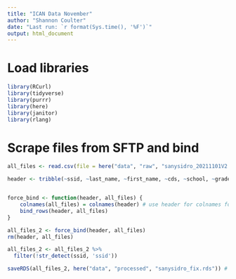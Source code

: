 ```yaml
---
title: "ICAN Data November"
author: "Shannon Coulter"
date: "Last run: `r format(Sys.time(), '%F')`"
output: html_document
---
```

# Load libraries
```r
library(RCurl)
library(tidyverse)
library(purrr)
library(here)
library(janitor)
library(rlang)
```

# Scrape files from SFTP and bind
```r
all_files <- read.csv(file = here("data", "raw", "sanysidro_20211101V2.csv"))

header <- tribble(~ssid, ~last_name, ~first_name, ~cds, ~school, ~grade, ~gender, ~his_latino, ~race_eth, ~sed, ~el, ~sped, ~date, ~exp_att_day, ~day_abs) # create data frame header


force_bind <- function(header, all_files) {
    colnames(all_files) = colnames(header) # use header for colnames for all_files
    bind_rows(header, all_files)
}

all_files_2 <- force_bind(header, all_files)
rm(header, all_files)

all_files_2 <- all_files_2 %>% 
  filter(!str_detect(ssid, 'ssid'))
```


```r
saveRDS(all_files_2, here("data", "processed", "sanysidro_fix.rds")) # Write file
```

